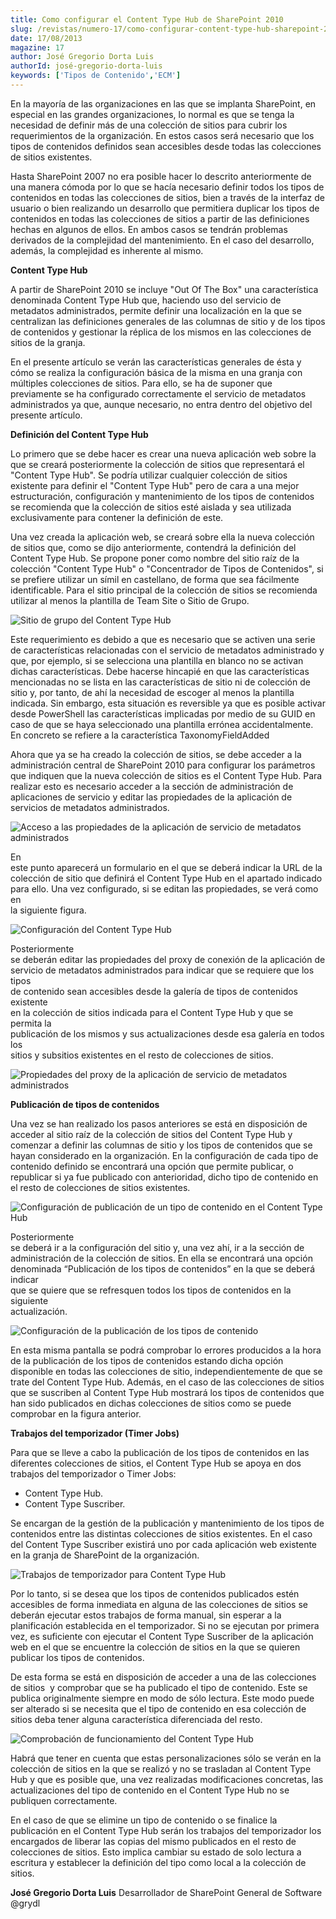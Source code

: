 ```yaml
---
title: Como configurar el Content Type Hub de SharePoint 2010
slug: /revistas/numero-17/como-configurar-content-type-hub-sharepoint-2010
date: 17/08/2013
magazine: 17
author: José Gregorio Dorta Luis
authorId: josé-gregorio-dorta-luis
keywords: ['Tipos de Contenido','ECM']
---
```






​En la mayoría de las organizaciones en las que se implanta SharePoint, en especial en las grandes organizaciones, lo normal es que se tenga la necesidad de definir más de una colección de sitios para cubrir los requerimientos de la organización. En estos casos será necesario que los tipos de contenidos definidos sean accesibles desde todas las colecciones de sitios existentes.

Hasta SharePoint 2007 no era posible hacer lo descrito anteriormente de una manera cómoda por lo que se hacía necesario definir todos los tipos de contenidos en todas las colecciones de sitios, bien a través de la interfaz de usuario o bien realizando un desarrollo que permitiera duplicar los tipos de contenidos en todas las colecciones de sitios a partir de las definiciones hechas en algunos de ellos. En ambos casos se tendrán problemas derivados de la complejidad del mantenimiento. En el caso del desarrollo, además, la complejidad es inherente al mismo.

**Content Type Hub**

A partir de SharePoint 2010 se incluye "Out Of The Box" una característica denominada Content Type Hub que, haciendo uso del servicio de metadatos administrados, permite definir una localización en la que se centralizan las definiciones generales de las columnas de sitio y de los tipos de contenidos y gestionar la réplica de los mismos en las colecciones de sitios de la granja.

En el presente artículo se verán las características generales de ésta y cómo se realiza la configuración básica de la misma en una granja con múltiples colecciones de sitios. Para ello, se ha de suponer que previamente se ha configurado correctamente el servicio de metadatos administrados ya que, aunque necesario, no entra dentro del objetivo del presente artículo.

**Definición del Content Type Hub**

Lo primero que se debe hacer es crear una nueva aplicación web sobre la que se creará posteriormente la colección de sitios que representará el "Content Type Hub". Se podría utilizar cualquier colección de sitios existente para definir el "Content Type Hub" pero de cara a una mejor estructuración, configuración y mantenimiento de los tipos de contenidos se recomienda que la colección de sitios esté aislada y sea utilizada exclusivamente para contener la definición de este.

Una vez creada la aplicación web, se creará sobre ella la nueva colección de sitios que, como se dijo anteriormente, contendrá la definición del Content Type Hub. Se propone poner como nombre del sitio raíz de la colección "Content Type Hub" o "Concentrador de Tipos de Contenidos", si se prefiere utilizar un símil en castellano, de forma que sea fácilmente identificable. Para el sitio principal de la colección de sitios se recomienda utilizar al menos la plantilla de Team Site o Sitio de Grupo.

![Sitio de grupo del Content Type Hub](../../../images/numero17/como-configurar-content-type-hub-sharepoint-2010/figura1.png)

Este requerimiento es debido a que es necesario que se activen una serie de características relacionadas con el servicio de metadatos administrado y que, por ejemplo, si se selecciona una plantilla en blanco no se activan dichas características. Debe hacerse hincapié en que las características mencionadas no se lista en las características de sitio ni de colección de sitio y, por tanto, de ahí la necesidad de escoger al menos la plantilla indicada. Sin embargo, esta situación es reversible ya que es posible activar desde PowerShell las características implicadas por medio de su GUID en caso de que se haya seleccionado una plantilla errónea accidentalmente. En concreto se refiere a la característica TaxonomyFieldAdded

Ahora que ya se ha creado la colección de sitios, se debe acceder a la administración central de SharePoint 2010 para configurar los parámetros que indiquen que la nueva colección de sitios es el Content Type Hub. Para realizar esto es necesario acceder a la sección de administración de aplicaciones de servicio y editar las propiedades de la aplicación de servicios de metadatos administrados.

![Acceso a las propiedades de la aplicación de servicio de metadatos administrados](../../../images/numero17/como-configurar-content-type-hub-sharepoint-2010/figura2.png)

En<br />este punto aparecerá un formulario en el que se deberá indicar la URL de la<br />colección de sitio que definirá el Content Type Hub en el apartado indicado<br />para ello. Una vez configurado, si se editan las propiedades, se verá como en<br />la siguiente figura.

![Configuración del Content Type Hub](../../../images/numero17/como-configurar-content-type-hub-sharepoint-2010/figura3.png)

Posteriormente<br />se deberán editar las propiedades del proxy de conexión de la aplicación de<br />servicio de metadatos administrados para indicar que se requiere que los tipos<br />de contenido sean accesibles desde la galería de tipos de contenidos existente<br />en la colección de sitios indicada para el Content Type Hub y que se permita la<br />publicación de los mismos y sus actualizaciones desde esa galería en todos los<br />sitios y subsitios existentes en el resto de colecciones de sitios.

![Propiedades del proxy de la aplicación de servicio de metadatos administrados](../../../images/numero17/como-configurar-content-type-hub-sharepoint-2010/figura4.png)

**Publicación de tipos de contenidos**

Una vez se han realizado los pasos anteriores se está en disposición de acceder al sitio raíz de la colección de sitios del Content Type Hub y comenzar a definir las columnas de sitio y los tipos de contenidos que se hayan considerado en la organización. En la configuración de cada tipo de contenido definido se encontrará una opción que permite publicar, o republicar si ya fue publicado con anterioridad, dicho tipo de contenido en el resto de colecciones de sitios existentes.

![Configuración de publicación de un tipo de contenido en el Content Type Hub](../../../images/numero17/como-configurar-content-type-hub-sharepoint-2010/figura5.png)

Posteriormente<br />se deberá ir a la configuración del sitio y, una vez ahí, ir a la sección de<br />administración de la colección de sitios. En ella se encontrará una opción<br />denominada “Publicación de los tipos de contenidos” en la que se deberá indicar<br />que se quiere que se refresquen todos los tipos de contenidos en la siguiente<br />actualización.

![Configuración de la publicación de los tipos de contenido](../../../images/numero17/como-configurar-content-type-hub-sharepoint-2010/figura6.png)

En esta misma pantalla se podrá comprobar lo errores producidos a la hora de la publicación de los tipos de contenidos estando dicha opción disponible en todas las colecciones de sitio, independientemente de que se trate del Content Type Hub. Además, en el caso de las colecciones de sitios que se suscriben al Content Type Hub mostrará los tipos de contenidos que han sido publicados en dichas colecciones de sitios como se puede comprobar en la figura anterior.

**Trabajos del temporizador (Timer Jobs)**

Para que se lleve a cabo la publicación de los tipos de contenidos en las diferentes colecciones de sitios, el Content Type Hub se apoya en dos trabajos del temporizador o Timer Jobs:

- Content Type Hub.
- Content Type Suscriber.


Se encargan de la gestión de la publicación y mantenimiento de los tipos de contenidos entre las distintas colecciones de sitios existentes. En el caso del Content Type Suscriber existirá uno por cada aplicación web existente en la granja de SharePoint de la organización.

![Trabajos de temporizador para Content Type Hub](../../../images/numero17/como-configurar-content-type-hub-sharepoint-2010/figura7.png)

Por lo tanto, si se desea que los tipos de contenidos publicados estén accesibles de forma inmediata en alguna de las colecciones de sitios se deberán ejecutar estos trabajos de forma manual, sin esperar a la planificación establecida en el temporizador. Si no se ejecutan por primera vez, es suficiente con ejecutar el Content Type Suscriber de la aplicación web en el que se encuentre la colección de sitios en la que se quieren publicar los tipos de contenidos.

De esta forma se está en disposición de acceder a una de las colecciones de sitios  y comprobar que se ha publicado el tipo de contenido. Este se publica originalmente siempre en modo de sólo lectura. Este modo puede ser alterado si se necesita que el tipo de contenido en esa colección de  sitios deba tener alguna característica diferenciada del resto.

![Comprobación de funcionamiento del Content Type Hub](../../../images/numero17/como-configurar-content-type-hub-sharepoint-2010/figura8.png)

Habrá que tener en cuenta que estas personalizaciones sólo se verán en la colección de sitios en la que se realizó y no se trasladan al Content Type Hub y que es posible que, una vez realizadas modificaciones concretas, las actualizaciones del tipo de contenido en el Content Type Hub no se publiquen correctamente.

En el caso de que se elimine un tipo de contenido o se finalice la publicación en el Content Type Hub serán los trabajos del temporizador los encargados de liberar las copias del mismo publicados en el resto de colecciones de sitios. Esto implica cambiar su estado de solo lectura a escritura y establecer la definición del tipo como local a la colección de sitios.


**José Gregorio Dorta Luis**
Desarrollador de SharePoint
General de Software
@grydl

